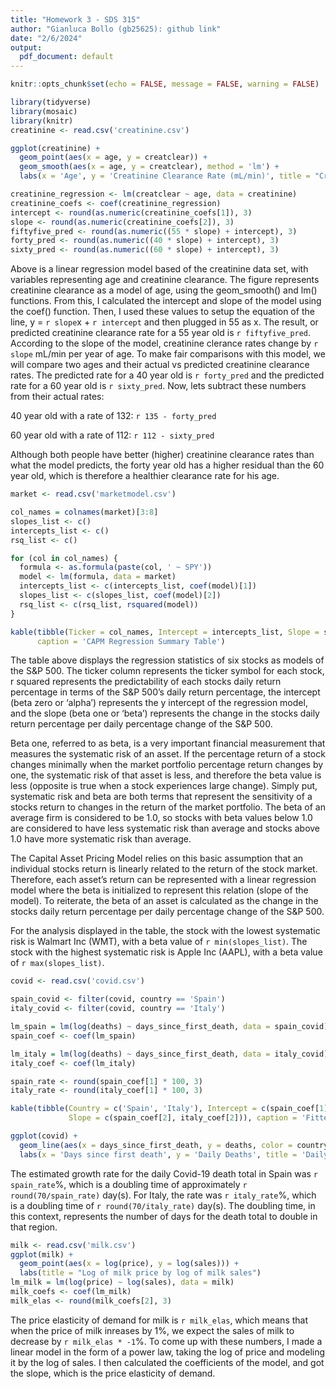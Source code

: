 ```yaml
---
title: "Homework 3 - SDS 315"
author: "Gianluca Bollo (gb25625): github link"
date: "2/6/2024"
output:
  pdf_document: default
---
```


```r
knitr::opts_chunk$set(echo = FALSE, message = FALSE, warning = FALSE)
```

```r
library(tidyverse)
library(mosaic)
library(knitr)
creatinine <- read.csv('creatinine.csv')
```

```r
ggplot(creatinine) + 
  geom_point(aes(x = age, y = creatclear)) +
  geom_smooth(aes(x = age, y = creatclear), method = 'lm') +
  labs(x = 'Age', y = 'Creatinine Clearance Rate (mL/min)', title = "Creatinine clearance rate by age")

creatinine_regression <- lm(creatclear ~ age, data = creatinine)
creatinine_coefs <- coef(creatinine_regression)
intercept <- round(as.numeric(creatinine_coefs[1]), 3)
slope <- round(as.numeric(creatinine_coefs[2]), 3)
fiftyfive_pred <- round(as.numeric((55 * slope) + intercept), 3)
forty_pred <- round(as.numeric((40 * slope) + intercept), 3)
sixty_pred <- round(as.numeric((60 * slope) + intercept), 3)
```

Above is a linear regression model based of the creatinine data set, with variables representing age and creatinine clearance. The figure represents creatinine clearance as a model of age, using the geom_smooth() and lm() functions. From this, I calculated the intercept and slope of the model using the coef() function. Then, I used these values to setup the equation of the line, y = `r slope`x + `r intercept` and then plugged in 55 as x. The result, or predicted creatinine clearance rate for a 55 year old is `r fiftyfive_pred`. According to the slope of the model, creatinine clerance rates change by `r slope` mL/min per year of age. To make fair comparisons with this model, we will compare two ages and their actual vs predicted creatinine clearance rates. The predicted rate for a 40 year old is `r forty_pred` and the predicted rate for a 60 year old is `r sixty_pred`. Now, lets subtract these numbers from their actual rates:

40 year old with a rate of 132: `r 135 - forty_pred`

60 year old with a rate of 112: `r 112 - sixty_pred`

Although both people have better (higher) creatinine clearance rates than what the model predicts, the forty year old has a higher residual than the 60 year old, which is therefore a healthier clearance rate for his age.

\newpage

```r
market <- read.csv('marketmodel.csv')

col_names = colnames(market)[3:8]
slopes_list <- c()
intercepts_list <- c()
rsq_list <- c()

for (col in col_names) {
  formula <- as.formula(paste(col, ' ~ SPY'))
  model <- lm(formula, data = market)
  intercepts_list <- c(intercepts_list, coef(model)[1])
  slopes_list <- c(slopes_list, coef(model)[2])
  rsq_list <- c(rsq_list, rsquared(model))
}

kable(tibble(Ticker = col_names, Intercept = intercepts_list, Slope = slopes_list, RSquared = rsq_list), 
      caption = 'CAPM Regression Summary Table')
```

The table above displays the regression statistics of six stocks as models of the S&P 500. The ticker column represents the ticker symbol for each stock, r squared represents the predictability of each stocks daily return percentage in terms of the S&P 500's daily return percentage, the intercept (beta zero or 'alpha') represents the y intercept of the regression model, and the slope (beta one or 'beta') represents the change in the stocks daily return percentage per daily percentage change of the S&P 500.

Beta one, referred to as beta, is a very important financial measurement that measures the systematic risk of an asset. If the percentage return of a stock changes minimally when the market portfolio percentage return changes by one, the systematic risk of that asset is less, and therefore the beta value is less (opposite is true when a stock experiences large change). Simply put, systematic risk and beta are both terms that represent the sensitivity of a stocks return to changes in the return of the market portfolio. The beta of an average firm is considered to be 1.0, so stocks with beta values below 1.0 are considered to have less systematic risk than average and stocks above 1.0 have more systematic risk than average. 

The Capital Asset Pricing Model relies on this basic assumption that an individual stocks return is linearly related to the return of the stock market. Therefore, each asset's return can be represented with a linear regression model where the beta is initialized to represent this relation (slope of the model). To reiterate, the beta of an asset is calculated as the change in the stocks daily return percentage per daily percentage change of the S&P 500.

For the analysis displayed in the table, the stock with the lowest systematic risk is Walmart Inc (WMT), with a beta value of `r min(slopes_list)`. The stock with the highest systematic risk is Apple Inc (AAPL), with a beta value of `r max(slopes_list)`.

\newpage

```r
covid <- read.csv('covid.csv')

spain_covid <- filter(covid, country == 'Spain')
italy_covid <- filter(covid, country == 'Italy')

lm_spain = lm(log(deaths) ~ days_since_first_death, data = spain_covid)
spain_coef <- coef(lm_spain)

lm_italy = lm(log(deaths) ~ days_since_first_death, data = italy_covid)
italy_coef <- coef(lm_italy)

spain_rate <- round(spain_coef[1] * 100, 3)
italy_rate <- round(italy_coef[1] * 100, 3)

kable(tibble(Country = c('Spain', 'Italy'), Intercept = c(spain_coef[1], italy_coef[1]),
             Slope = c(spain_coef[2], italy_coef[2])), caption = 'Fitted Covid Statistics')

ggplot(covid) +
  geom_line(aes(x = days_since_first_death, y = deaths, color = country)) +
  labs(x = 'Days since first death', y = 'Daily Deaths', title = 'Daily covid deaths over time')
```
The estimated growth rate for the daily Covid-19 death total in Spain was `r spain_rate`%, which is a doubling time of approximately `r round(70/spain_rate)` day(s). For Italy, the rate was `r italy_rate`%, which is a doubling time of `r round(70/italy_rate)` day(s). The doubling time, in this context, represents the number of days for the death total to double in that region.

\newpage

```r
milk <- read.csv('milk.csv')
ggplot(milk) +
  geom_point(aes(x = log(price), y = log(sales))) +
  labs(title = "Log of milk price by log of milk sales")
lm_milk = lm(log(price) ~ log(sales), data = milk)
milk_coefs <- coef(lm_milk)
milk_elas <- round(milk_coefs[2], 3)
```
The price elasticity of demand for milk is `r milk_elas`, which means that when the price of milk inreases by 1%, we expect the sales of milk to decrease by `r milk_elas * -1`%. To come up with these numbers, I made a linear model in the form of a power law, taking the log of price and modeling it by the log of sales. I then calculated the coefficients of the model, and got the slope, which is the price elasticity of demand.




